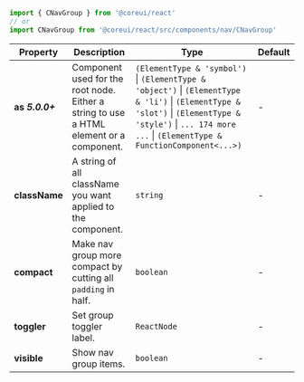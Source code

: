 
```jsx
import { CNavGroup } from '@coreui/react'
// or
import CNavGroup from '@coreui/react/src/components/nav/CNavGroup'
```

| Property | Description | Type | Default |
| --- | --- | --- | --- |
| **as** **_5.0.0+_** | Component used for the root node. Either a string to use a HTML element or a component. | `(ElementType & 'symbol')` \| `(ElementType & 'object')` \| `(ElementType & 'li')` \| `(ElementType & 'slot')` \| `(ElementType & 'style')` \| `... 174 more ...` \| `(ElementType & FunctionComponent<...>)` | - |
| **className** | A string of all className you want applied to the component. | `string` | - |
| **compact** | Make nav group more compact by cutting all `padding` in half. | `boolean` | - |
| **toggler** | Set group toggler label. | `ReactNode` | - |
| **visible** | Show nav group items. | `boolean` | - |
